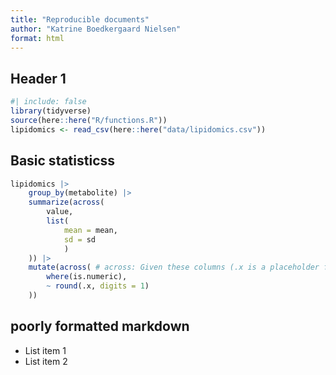 ```yaml
---
title: "Reproducible documents"
author: "Katrine Boedkergaard Nielsen"
format: html
---
```


## Header 1

```r
#| include: false
library(tidyverse)
source(here::here("R/functions.R"))
lipidomics <- read_csv(here::here("data/lipidomics.csv"))
```

## Basic statisticss

```r
lipidomics |>
    group_by(metabolite) |> 
    summarize(across(
        value, 
        list(
            mean = mean, 
            sd = sd
            )
    )) |>
    mutate(across( # across: Given these columns (.x is a placeholder for the column), do this action
        where(is.numeric),
        ~ round(.x, digits = 1)
    ))
```

## poorly formatted markdown

-   List item 1
-   List item 2
